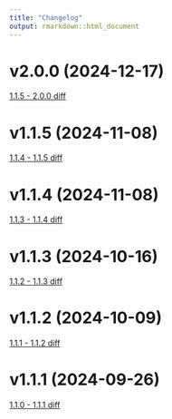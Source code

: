 ```yaml
---
title: "Changelog"
output: rmarkdown::html_document
---
```


# v2.0.0 (2024-12-17)

[1.1.5 - 2.0.0 diff](https://github.com/umccr/rnasum/compare/v1.1.5...v2.0.0)

# v1.1.5 (2024-11-08)

[1.1.4 - 1.1.5 diff](https://github.com/umccr/rnasum/compare/v1.1.4...v1.1.5)

# v1.1.4 (2024-11-08)

[1.1.3 - 1.1.4 diff](https://github.com/umccr/rnasum/compare/v1.1.3...v1.1.4)

# v1.1.3 (2024-10-16)

[1.1.2 - 1.1.3 diff](https://github.com/umccr/rnasum/compare/v1.1.2...v1.1.3)

# v1.1.2 (2024-10-09)

[1.1.1 - 1.1.2 diff](https://github.com/umccr/rnasum/compare/v1.1.1...v1.1.2)

# v1.1.1 (2024-09-26)

[1.1.0 - 1.1.1 diff](https://github.com/umccr/rnasum/compare/v1.1.0...v1.1.1)
